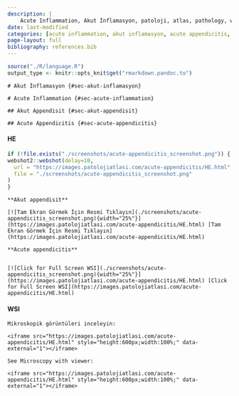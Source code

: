 ```yaml
---
description: |
    Acute Inflammation, Akut İnflamasyon, patoloji, atlas, pathology, whole slide image
date: last-modified
categories: [acute inflammation, akut inflamasyon, acute appendicitis, akut appendisit]
page-layout: full
bibliography: references.bib
---
```


```r

source("./R/language.R")
output_type <- knitr::opts_knit$get("rmarkdown.pandoc.to")

```

```asis

# Akut İnflamasyon {#sec-akut-inflamasyon}

```

```asis

# Acute Inflammation {#sec-acute-inflammation}

```

```asis

## Akut Appendisit {#sec-akut-appendisit}

```

```asis

## Acute Appendicitis {#sec-acute-appendicitis}

```


::: panel-tabset

#### HE


```r
if (!file.exists("./screenshots/acute-appendicitis_screenshot.png")) {
webshot2::webshot(delay=10,
  url = "https://images.patolojiatlasi.com/acute-appendicitis/HE.html",
  file = "./screenshots/acute-appendicitis_screenshot.png"
)
}
```

```asis

**Akut appendisit**

[![Tam Ekran Görmek İçin Resmi Tıklayın](./screenshots/acute-appendicitis_screenshot.png){width="25%"}](https://images.patolojiatlasi.com/acute-appendicitis/HE.html) [Tam Ekran Görmek İçin Resmi Tıklayın](https://images.patolojiatlasi.com/acute-appendicitis/HE.html)

```



```asis

**Acute appendicitis**


[![Click for Full Screen WSI](./screenshots/acute-appendicitis_screenshot.png){width="25%"}](https://images.patolojiatlasi.com/acute-appendicitis/HE.html) [Click for Full Screen WSI](https://images.patolojiatlasi.com/acute-appendicitis/HE.html)

```



#### WSI

```asis

Mikroskopik görüntüleri inceleyin:

<iframe src="https://images.patolojiatlasi.com/acute-appendicitis/HE.html" style="height:600px;width:100%;" data-external="1"></iframe>

```

```asis

See Microscopy with viewer: 

<iframe src="https://images.patolojiatlasi.com/acute-appendicitis/HE.html" style="height:600px;width:100%;" data-external="1"></iframe>

```

::: 
